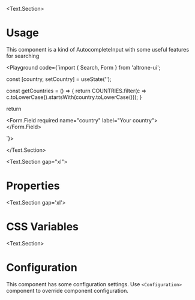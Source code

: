 
<BluePrint title="Search" description="This component is used to help user find an information in your application" />

<Text.Section>
# Usage

  This component is a kind of AutocompleteInput with some useful features for searching

  <Playground code={`import { Search, Form } from 'altrone-ui';

const [country, setCountry] = useState('');

const getCountries = () => {
  return COUNTRIES.filter(c => c.toLowerCase().startsWith(country.toLowerCase()));
}

return <Form>
  <Form.Field required name="country" label="Your country">
    <Search getSuggestions={getCountries} placeholder="Enter your country" value={country} onChange={setCountry} />
  </Form.Field>
</Form>
`}>
      <SearchDemo />
    </Playground>

</Text.Section>

<Text.Section gap="xl">
  # Properties
  <PropertiesTable title="Properties" data={SearchProperties} />
</Text.Section>

<Text.Section gap='xl'>
  # CSS Variables
  <CSSVariablesList data={SearchCSSVariables} />
</Text.Section>

<Text.Section>
  # Configuration

  This component has some configuration settings. Use `<Configuration>` component to override component configuration.

  <ConfigTable filter="search." />
</Text.Section>

